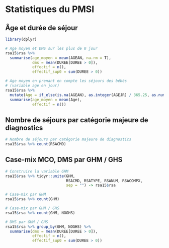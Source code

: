 # Statistiques du PMSI

## Âge et durée de séjour

```r
library(dplyr)

# Age moyen et DMS sur les plus de 0 jour
rsa15$rsa %>% 
  summarise(age_moyen = mean(AGEAN, na.rm = T),
            dms = mean(DUREE[DUREE > 0]),
            effectif = n(),
            effectif_sup0 = sum(DUREE > 0))

# Age moyen en prenant en compte les séjours des bébés 
# (variable age en jour) 
rsa15$rsa %>% 
  mutate(Age = if_else(is.na(AGEAN), as.integer(AGEJR) / 365.25, as.numeric(AGEAN))) %>%
  summarise(age_moyen = mean(Age),
            effectif = n())

```

## Nombre de séjours par catégorie majeure de diagnostics

```r
# Nombre de séjours par catégorie majeure de diagnostics
rsa15$rsa %>% count(RSACMD)
```

## Case-mix MCO, DMS par GHM / GHS

```r
# Construire la variable GHM
rsa15$rsa %>% tidyr::unite(GHM, 
                           RSACMD, RSATYPE, RSANUM, RSACOMPX,
                           sep = "") -> rsa15$rsa

# Case-mix par GHM
rsa15$rsa %>% count(GHM)

# Case-mix par GHM / GHS
rsa15$rsa %>% count(GHM, NOGHS)

# DMS par GHM / GHS
rsa15$rsa %>% group_by(GHM, NOGHS) %>%
  summarise(dms = mean(DUREE[DUREE > 0]),
            effectif = n(),
            effectif_sup0 = sum(DUREE > 0))
```

